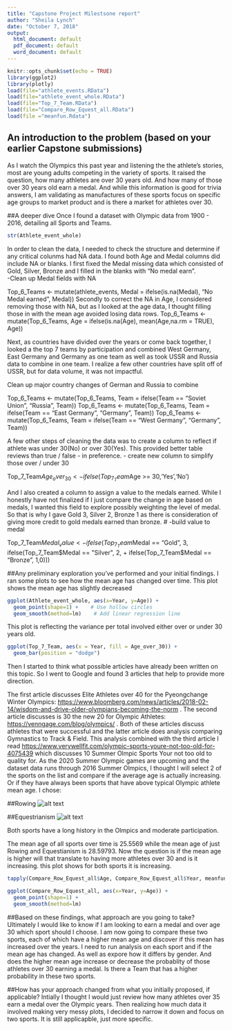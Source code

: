---
title: "Capstone Project Milestsone report"
author: "Sheila Lynch"
date: "October 7, 2018"
output:
  html_document: default
  pdf_document: default
  word_document: default
---

```{r setup, include=FALSE}
knitr::opts_chunk$set(echo = TRUE)
library(ggplot2)
library(plotly)
load(file="athlete_events.RData")
load(file="athlete_event_whole.RData")
load(file="Top_7_Team.RData")
load(file="Compare_Row_Equest_all.RData")
load(file ="meanfun.Rdata")
```

## An introduction to the problem (based on your earlier Capstone submissions) 

As I watch the Olympics this past year and listening the the athlete's stories, most are young adults competing in the variety of sports.  It raised the question, how many athletes are over 30 years old.  And how many of those over 30 years old earn a medal. And while this information is good for trivia answers, I am validating as manufactures of these sports focus on specific age groups to market product and is there a market for athletes over 30.  

##A deeper dive
Once I found a dataset with Olympic data from 1900 - 2016, detailing all Sports and Teams.  

```{r}
str(Athlete_event_whole)
```





In order to clean the data, I needed to check the structure and determine if any critical colunms had NA data.  I found both Age and Medal columns did include NA or blanks.  I first fixed the Medal missing data which consisted of Gold, Silver, Bronze and I filled in the blanks with "No medal earn".  
 -Clean up Medal fields with NA

 Top_6_Teams <- mutate(athlete_events, Medal = ifelse(is.na(Medal), "No Medal earned", Medal))
Secondly to correct the NA in Age, I considered removing those with NA, but as I looked at the age data, I thought filling those in with the mean age avoided losing data rows.
Top_6_Teams <- mutate(Top_6_Teams, Age = ifelse(is.na(Age), mean(Age,na.rm = TRUE), Age))

Next, as countries have divided over the years or come back together, I looked a the top 7 teams by participation and combined West Germany, East Germany and Germany as one team as well as took USSR and Russia data to combine in one team.  I realize a few other countries have split off of USSR, but for data volume, it was not impactful.

Clean up major country changes of German and Russia to combine

Top_6_Teams <- mutate(Top_6_Teams, Team = ifelse(Team == "Soviet Union", "Russia", Team))
Top_6_Teams <- mutate(Top_6_Teams, Team = ifelse(Team == "East Germany", "Germany", Team))
Top_6_Teams <- mutate(Top_6_Teams, Team = ifelse(Team == "West Germany", "Germany", Team))

A few other steps of cleaning the data was to create a column to reflect if athlete was under 30(No) or over 30(Yes).  This provided better table reviews than true / false - in preference.
- create new column to simplify those over / under 30

Top_7_Team$Age_over_30 <- ifelse(Top_7_Team$Age >= 30,'Yes','No')


And I also created a column to assign a value to the medals earned.  While I honestly have not finalized if I just compare the change in age based on medals, I wanted this field to explore possibly weighting the level of medal.  So that is why I gave Gold 3, Silver 2, Bronze 1 as there is consideration of giving more credit to gold medals earned than bronze.
#
 -build value to medal

Top_7_Team$Medal_value <- ifelse(Top_7_Team$Medal == "Gold", 3, ifelse(Top_7_Team$Medal == "Silver", 2,
 + ifelse(Top_7_Team$Medal == "Bronze", 1,0)))

##Any preliminary exploration you’ve performed and your initial findings.
I ran some plots to see how the mean age has changed over time.
This plot shows the mean age has slightly decreased
```{r, echo=FALSE}
ggplot(Athlete_event_whole, aes(x=Year, y=Age)) +
  geom_point(shape=1) +    # Use hollow circles
  geom_smooth(method=lm)    # Add linear regression line 
```
This plot is reflecting the variance per total involved either over or under 30 years old.
```{r}
ggplot(Top_7_Team, aes(x = Year, fill = Age_over_30)) +
  geom_bar(position = "dodge")
```

Then I started to think what possible articles have already been written on this topic.  So I went to Google and found 3 articles that help to  provide more direction.  

The first article discusses Elite Athletes over 40 for the Pyeongchange Winter Olympics: <https://www.bloomberg.com/news/articles/2018-02-14/wisdom-and-drive-older-olympians-becoming-the-norm> .  The second article discusses is 30 the new 20 for Olympic Athletes: <https://venngage.com/blog/olympics/> .  Both of these articles discuss athletes that were successful and the latter article does analysis comparing Gymnastics to Track & Field.  This analysis combined with the third article I read <https://www.verywellfit.com/olympic-sports-youre-not-too-old-for-4075439> which discusses 10 Summer Olmpic Sports Your not too old to quality for.  As the 2020 Summer Olympic games are upcoming and the dataset data runs through 2016 Summer Olmpics, I thought I will select 2 of the sports on the list and compare if the average age is actually increasing.  Or if they have always been sports that have above typical Olympic athlete mean age.  I chose:

##Rowing
![alt text](https://timedotcom.files.wordpress.com/2016/06/olympics.jpg)


##Equestrianism
![alt text](http://images.nbcolympics.com/www.nbcolympics.com/field_image/19August2016/usatsi_9486292-1_0.jpg)

Both sports have a long history in the Olmpics and moderate participation.  

The mean age of all sports over time is 25.5569 while the mean age of just Rowing and Equestianism is 28.59793. Now the question is if the mean age is higher will that translate to having more athletes over 30 and is it increasing. this plot shows for both sports it is increasing.
```{r}
tapply(Compare_Row_Equest_all$Age, Compare_Row_Equest_all$Year, meanfun)
```

```{r}
ggplot(Compare_Row_Equest_all, aes(x=Year, y=Age)) +
  geom_point(shape=1) +    
  geom_smooth(method=lm)    
```
##Based on these findings, what approach are you going to take? 
Ultimately I would like to know if I am looking to earn a medal and over age 30 which sport should I choose.  I am now going to compare these two sports, each of which have a higher mean age and discover if this mean has increased over the years.  I need to run analysis on each sport and if the mean age has changed.  As well as expore how it differs by gender.  And does the higher mean age increase or decrease the probablity of those athletes over 30 earning a medal.  Is there a Team that has a higher probability in these two sports.

##How has your approach changed from what you initially proposed, if applicable?
Intially I thought I would just review how many athletes over 35 earn a medal over the Olympic years. Then realizing how much data it involved making very messy plots, I decided to narrow it down and focus on two sports.  It is still applicapble, just more specific.


